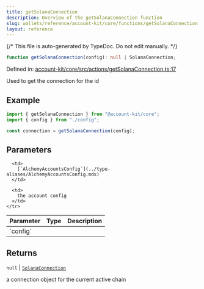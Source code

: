 ```yaml
---
title: getSolanaConnection
description: Overview of the getSolanaConnection function
slug: wallets/reference/account-kit/core/functions/getSolanaConnection
layout: reference
---
```


{/* This file is auto-generated by TypeDoc. Do not edit manually. */}

```ts
function getSolanaConnection(config): null | SolanaConnection;
```

Defined in: [account-kit/core/src/actions/getSolanaConnection.ts:17](https://github.com/alchemyplatform/aa-sdk/blob/c1a84188d03473acac2fdb49fb7cd7fdba73169b/account-kit/core/src/actions/getSolanaConnection.ts#L17)

Used to get the connection for the id

## Example

```ts
import { getSolanaConnection } from "@account-kit/core";
import { config } from "./config";

const connection = getSolanaConnection(config);
```

## Parameters

<table>
  <thead>
    <tr>
      <th align="left">Parameter</th>
      <th align="left">Type</th>
      <th align="left">Description</th>
    </tr>
  </thead>

  <tbody>
    <tr>
      <td>
        `config`
      </td>

      <td>
        [`AlchemyAccountsConfig`](../type-aliases/AlchemyAccountsConfig.mdx)
      </td>

      <td>
        the account config
      </td>
    </tr>

  </tbody>
</table>

## Returns

`null` | [`SolanaConnection`](../type-aliases/SolanaConnection.mdx)

a connection object for the current active chain
